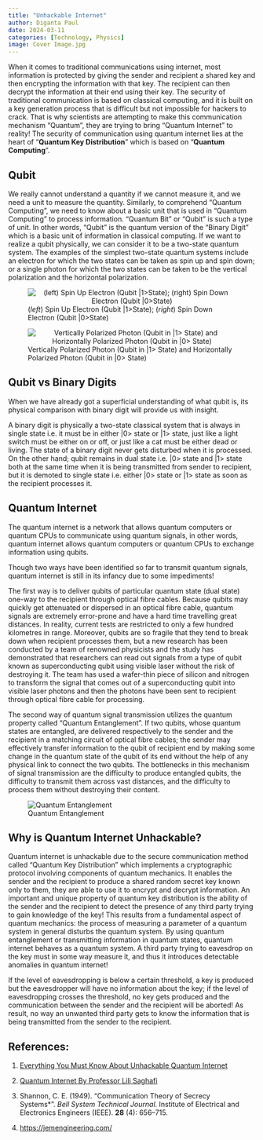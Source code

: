 ```yaml
---
title: "Unhackable Internet"
author: Diganta Paul
date: 2024-03-11
categories: [Technology, Physics]
image: Cover Image.jpg
---
```


When it comes to traditional communications using internet, most information is protected by giving the sender and recipient a shared key and then encrypting the information with that key. The recipient can then decrypt the information at their end using their key. The security of traditional communication is based on classical computing, and it is built on a key generation process that is difficult but not impossible for hackers to crack. That is why scientists are attempting to make this communication mechanism “Quantum”, they are trying to bring “Quantum Internet” to reality! The security of communication using quantum internet lies at the heart of “**Quantum Key Distribution**” which is based on “**Quantum Computing**”.

## Qubit

We really cannot understand a quantity if we cannot measure it, and we need a unit to measure the quantity. Similarly, to comprehend “Quantum Computing”, we need to know about a basic unit that is used in “Quantum Computing” to process information. “Quantum Bit” or “Qubit” is such a type of unit. In other words, “Qubit” is the quantum version of the “Binary Digit” which is a basic unit of information in classical computing. If we want to realize a qubit physically, we can consider it to be a two-state quantum system. The examples of the simplest two-state quantum systems include an electron for which the two states can be taken as spin up and spin down; or a single photon for which the two states can be taken to be the vertical polarization and the horizontal polarization.

![(*left*) Spin Up Electron (Qubit \|1\>State); (*right*) Spin Down Electron (Qubit \|0\>State)](Image%20-%20Spin%20Up%20and%20Spin%20Down%20Electron.png){style="text-align:center" fig-align="center"}

![Vertically Polarized Photon (Qubit in \|1\> State) and Horizontally Polarized Photon (Qubit in \|0\> State)](Image%20-%20Horizontal%20and%20Vertical%20Polarization%20of%20Photon.png){style="text-align: center" fig-align="center"}

## Qubit vs Binary Digits

When we have already got a superficial understanding of what qubit is, its physical comparison with binary digit will provide us with insight.

A binary digit is physically a two-state classical system that is always in single state i.e. it must be in either \|0\> state or \|1\> state, just like a light switch must be either on or off, or just like a cat must be either dead or living. The state of a binary digit never gets disturbed when it is processed. On the other hand; qubit remains in dual state i.e. \|0\> state and \|1\> state both at the same time when it is being transmitted from sender to recipient, but it is demoted to single state i.e. either \|0\> state or \|1\> state as soon as the recipient processes it.

## Quantum Internet

The quantum internet is a network that allows quantum computers or quantum CPUs to communicate using quantum signals, in other words, quantum internet allows quantum computers or quantum CPUs to exchange information using qubits.

Though two ways have been identified so far to transmit quantum signals, quantum internet is still in its infancy due to some impediments!

The first way is to deliver qubits of particular quantum state (dual state) one-way to the recipient through optical fibre cables. Because qubits may quickly get attenuated or dispersed in an optical fibre cable, quantum signals are extremely error-prone and have a hard time travelling great distances. In reality, current tests are restricted to only a few hundred kilometres in range. Moreover, qubits are so fragile that they tend to break down when recipient processes them, but a new research has been conducted by a team of renowned physicists and the study has demonstrated that researchers can read out signals from a type of qubit known as superconducting qubit using visible laser without the risk of destroying it. The team has used a wafer-thin piece of silicon and nitrogen to transform the signal that comes out of a superconducting qubit into visible laser photons and then the photons have been sent to recipient through optical fibre cable for processing.

The second way of quantum signal transmission utilizes the quantum property called “Quantum Entanglement”. If two qubits, whose quantum states are entangled, are delivered respectively to the sender and the recipient in a matching circuit of optical fibre cables; the sender may effectively transfer information to the qubit of recipient end by making some change in the quantum state of the qubit of its end without the help of any physical link to connect the two qubits. The bottlenecks in this mechanism of signal transmission are the difficulty to produce entangled qubits, the difficulty to transmit them across vast distances, and the difficulty to process them without destroying their content.

![Quantum Entanglement](Image%20-%20Quantum%20Entanglement.png){fig-align="center"}

## Why is Quantum Internet Unhackable?

Quantum internet is unhackable due to the secure communication method called “Quantum Key Distribution” which implements a cryptographic protocol involving components of quantum mechanics. It enables the sender and the recipient to produce a shared random secret key known only to them, they are able to use it to encrypt and decrypt information. An important and unique property of quantum key distribution is the ability of the sender and the recipient to detect the presence of any third party trying to gain knowledge of the key! This results from a fundamental aspect of quantum mechanics: the process of measuring a parameter of a quantum system in general disturbs the quantum system. By using quantum entanglement or transmitting information in quantum states, quantum internet behaves as a quantum system. A third party trying to eavesdrop on the key must in some way measure it, and thus it introduces detectable anomalies in quantum internet!

If the level of eavesdropping is below a certain threshold, a key is produced but the eavesdropper will have no information about the key; if the level of eavesdropping crosses the threshold, no key gets produced and the communication between the sender and the recipient will be aborted! As result, no way an unwanted third party gets to know the information that is being transmitted from the sender to the recipient.

## References:

1.  [Everything You Must Know About Unhackable Quantum Internet](https://www.analyticsinsight.net/everything-you-must-know-about-unhackable-quantum-internet/)

2.  [Quantum Internet By Professor Lili Saghafi](https://www.slideshare.net/lsaghafi/quantum-internet-by-professor-lili-saghafi)

3.  Shannon, C. E. (1949). "Communication Theory of Secrecy Systems\*". *Bell System Technical Journal*. Institute of Electrical and Electronics Engineers (IEEE). **28** (4): 656–715.

4.  [https://jemengineering.com/](https://jemengineering.com/%5D)
